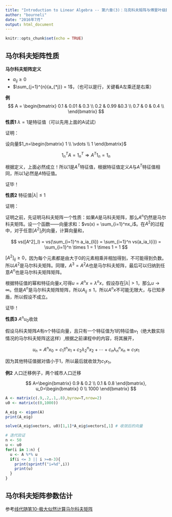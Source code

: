 ```yaml
---
title: "Introduction to Linear Algebra -- 第六章(3)：马克科夫矩阵与傅里叶级数"
author: "bourneli"
date: "2016年7月"
output: html_document
---
```


```r
knitr::opts_chunk$set(echo = TRUE)
```

## 马尔科夫矩阵性质

**马尔科夫矩阵定义**


* $a_{ij} \ge 0$
* $\sum_{j=1}^{n}{a_{*j}} = 1$，（也可以是行，关键看A左乘还是右乘）

**例**
$$
  A = \begin{bmatrix}
    0.1 & 0.01 & 0.3 \\
    0.2 & 0.99 &0.3 \\
    0.7 & 0 & 0.4 \\
  \end{bmatrix}
$$


**性质1** $\lambda = 1$是特征值（可以先用上面的A试试）

证明：

设向量$1_n=\begin{bmatrix} 1 \\ \vdots \\ 1 \end{bmatrix}$

$$
  1_n^TA = 1_n^T \Rightarrow A^T1_n=1_n
$$

根据定义，上面必然成立！所以1是$A^T$特征值，根据特征值定义$A$与$A^T$特征值相同，所以1必然是$A$特征值。


证毕！


**性质2** 特征值$|\lambda| \le 1$ 

证明：

证明之前，先证明马科夫矩阵一个性质：如果$A$是马科夫矩阵，那么$A^n$仍然是马尔科夫矩阵。设一个函数——向量求和：$vs(x) = \sum_{i=1}^nx_i$。在$A^2$的过程中，对于任意$[A^2]_l$列向量，计算向量和，

$$
  vs([A^2]_l) = vs(\sum_{i=1}^n a_ia_{li}) = \sum_{i=1}^n vs(a_ia_l{i})
              = \sum_{i=1}^n \times  1 = 1 \times 1 = 1
$$

$[A^2]_{ij} \ge 0$，因为每个元素都是由大于0的元素相乘并相加得到，不可能得到负数。所以$A^2$是马尔科夫矩阵。同理，$A^3=A^2A$也是马尔科夫矩阵，最后可以归纳到任意$A^n$也是马尔科夫矩阵矩阵。


根据特征值的幂和特征向量$x$,可得$u=A^nx=\lambda^nx$，假设存在$|\lambda| > 1$，那么$u \rightarrow \infty$。但是$A^n$是马尔科夫矩阵矩阵，所以$A_{ij}\le 1$，所以$A^nx$不可能无限大，与已知矛盾，所以假设不成立。

证毕！


**性质3** $A^nu_0$收敛

假设马科夫矩阵$A$有n个特征向量，且只有一个特征值为1的特征值$v_1$（绝大数实际情况的马尔科夫矩阵这这样）,根据之前课程中的内容，将其展开，

$$
  u_n= A^nx_0 = c_1 1^n x_1 + c_2 \lambda_2^n x_2 + \cdots + c_n \lambda_n^n x_n
     \approx c_1x_1
$$

因为其他特征值据对值小于1，所以最后就收敛为$c_1x_1$。

 


**例2** 人口迁移例子，两个城市人口迁移

$$
  A=\begin{bmatrix} 0.9 & 0.2 \\ 0.1 & 0.8 \end{bmatrix}, u_0=\begin{bmatrix} 0 \\ 1000 \end{bmatrix}
$$

```r
A <- matrix(c(.9,.2,.1,.8),byrow=T,nrow=2)
u0 <- matrix(c(0,1000))

A_eig <- eigen(A)
print(A_eig)

solve(A_eig$vectors, u0)[1,1]*A_eig$vectors[,1] # 收敛后的向量

# 迭代验证
n <- 50
u <- u0
for(i in 1:n) {
  u <- A %*% u
  if(i <= 3 || i >=n-3){
    print(sprintf("i=%d",i))
    print(u)
  }
}

```

 
## 马尔科夫矩阵参数估计

参考[线代随笔10-极大似然计算马尔科夫矩阵](http://bourneli.github.io/linear-algebra/statistic/optimization/2016/04/22/linear-algebra-10-maximum-likelihood-estimate-for-discrete-time-markov-chain-marix.html)

